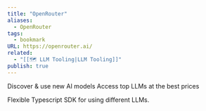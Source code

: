 ```yaml
---
title: "OpenRouter"
aliases:
  - OpenRouter
tags:
  - bookmark
URL: https://openrouter.ai/
related:
  - "[[🗺️ LLM Tooling|LLM Tooling]]"
publish: true
---
```



Discover & use new AI models
Access top LLMs at the best prices

Flexible Typescript SDK for using different LLMs.